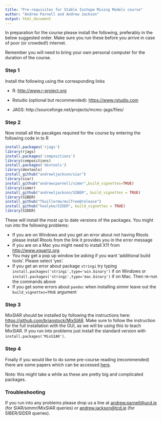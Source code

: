 ```yaml
---
title: "Pre-requisites for Stable Isotope Mixing Models course"
author: "Andrew Parnell and Andrew Jackson"
output: html_document
---
```


In preparation for the course please install the following, preferably in the below suggested order. Make sure you run these before you arrive in case of poor (or crowded!) internet.

Remember you will need to bring your own personal computer for the duration of the course.

### Step 1

Install the following using the corresponding links

-	R: [http://www.r-project.org](http://www.r-project.org)

-	Rstudio (optional but recommended): [https://www.rstudio.com](https://www.rstudio.com)

-	JAGS: http://sourceforge.net/projects/mcmc-jags/files/

### Step 2

Now install all the pacakges required for the course by entering the following code in to R

```r
install.packages('rjags')
library(rjags)
install.packages('compositions')
library(compositions)
install.packages('devtools')
library(devtools) 
install_github("andrewljackson/siar") 
library(siar)
install_github("andrewcparnell/simmr",build_vignettes=TRUE) 
library(simmr)
install_github("andrewljackson/SIBER", build_vignettes = TRUE) 
library(SIBER)
install_github("TGuillerme/mulTree@release")
install_github("healyke/SIDER", build_vignettes = TRUE) 
library(SIDER)
```

These will install the most up to date versions of the packages. You might run into the following problems:

  - If you are on Windows and you get an error about not having Rtools please install Rtools from the link it provides you in the error message
  - If you are on a Mac you might need to install X11 from [http://www.xquartz.org](http://www.xquartz.org). 
  - You may get a pop up window be asking if you want 'additional build tools'. Please select 'yes'.
  - If you get an error about package `stringi` try typing `install.packages('stringi',type='win.binary')` if on Windows or `install.packages('stringi',type='mac.binary')` if on Mac. Then re-run the commands above
  - If you get some errors about `pandoc` when installing simmr leave out the `build_vignettes=TRUE` argument

### Step 3

MixSIAR should be installed by following the instructions here: [https://github.com/brianstock/MixSIAR](https://github.com/brianstock/MixSIAR). Make sure to follow the instruction for the full installation with the GUI, as we will be using this to teach MixSIAR. If you run into problems just install the standard version with `install.packages('MixSIAR')`.
 
### Step 4
 
Finally if you would like to do some pre-course reading (recommended) there are some papers which can be accessed [here](https://github.com/andrewcparnell/simms_course/tree/master/papers).

Note: this might take a while as these are pretty big and complicated packages.

### Troubleshooting

If you run into any problems please drop us a line at <andrew.parnell@ucd.ie> (for SIAR/simmr/MixSIAR queries) or <andrew.jackson@tcd.ie> (for SIBER/SIDER queries).


